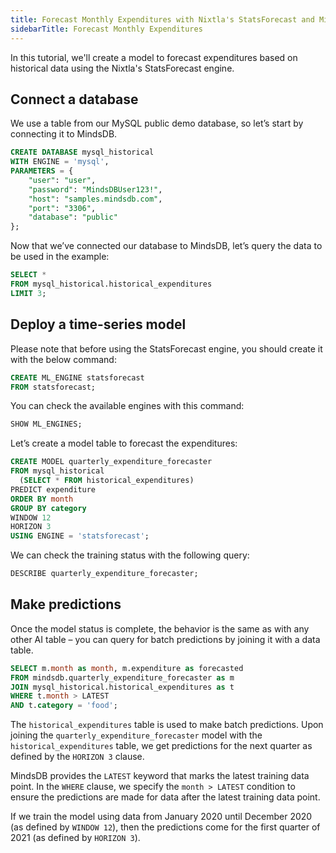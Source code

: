 ```yaml
---
title: Forecast Monthly Expenditures with Nixtla's StatsForecast and MindsDB
sidebarTitle: Forecast Monthly Expenditures
---
```


In this tutorial, we'll create a model to forecast expenditures based on historical data using the Nixtla's StatsForecast engine.

## Connect a database

We use a table from our MySQL public demo database, so let’s start by connecting it to MindsDB.

```sql
CREATE DATABASE mysql_historical
WITH ENGINE = 'mysql',
PARAMETERS = {
    "user": "user",
    "password": "MindsDBUser123!",
    "host": "samples.mindsdb.com",
    "port": "3306",
    "database": "public"
};
```

Now that we’ve connected our database to MindsDB, let’s query the data to be used in the example:

```sql
SELECT *
FROM mysql_historical.historical_expenditures
LIMIT 3;
```

## Deploy a time-series model

Please note that before using the StatsForecast engine, you should create it with the below command:

```sql
CREATE ML_ENGINE statsforecast
FROM statsforecast;
```

You can check the available engines with this command:

```sql
SHOW ML_ENGINES;
```

Let’s create a model table to forecast the expenditures:

```sql
CREATE MODEL quarterly_expenditure_forecaster
FROM mysql_historical
  (SELECT * FROM historical_expenditures)
PREDICT expenditure
ORDER BY month
GROUP BY category
WINDOW 12
HORIZON 3
USING ENGINE = 'statsforecast';
```

We can check the training status with the following query:

```sql
DESCRIBE quarterly_expenditure_forecaster;
```

## Make predictions

Once the model status is complete, the behavior is the same as with any other AI table – you can query for batch predictions by joining it with a data table.

```sql
SELECT m.month as month, m.expenditure as forecasted
FROM mindsdb.quarterly_expenditure_forecaster as m
JOIN mysql_historical.historical_expenditures as t
WHERE t.month > LATEST
AND t.category = 'food';
```

The `historical_expenditures` table is used to make batch predictions. Upon joining the `quarterly_expenditure_forecaster` model with the `historical_expenditures` table, we get predictions for the next quarter as defined by the `HORIZON 3` clause.

MindsDB provides the `LATEST` keyword that marks the latest training data point. In the `WHERE` clause, we specify the `month > LATEST` condition to ensure the predictions are made for data after the latest training data point.

If we train the model using data from January 2020 until December 2020 (as defined by `WINDOW 12`), then the predictions come for the first quarter of 2021 (as defined by `HORIZON 3`).
